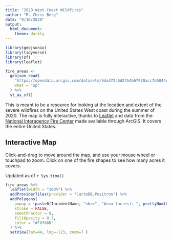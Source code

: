 ```yaml
---
title: "2020 West Coast Wildfires"
author: "R. Chris Berg"
date: "9/10/2020"
output: 
  html_document:
    theme: darkly
---
```


```r

library(geojsonio)
library(tidyverse)
library(sf)
library(leaflet)

fire_areas <- 
  geojson_read(
    "https://opendata.arcgis.com/datasets/5da472c6d27b4b67970acc7b5044c862_0.geojson", 
    what = "sp"
  ) %>%
  st_as_sf()

```

This is meant to be a resource for looking at the location and extent of the severe wildfires on the United States West coast during the summer of 2020. The map is fully interactive, thanks to [Leaflet](https://leafletjs.com/) and data from the [National Interagency Fire Center](https://data-nifc.opendata.arcgis.com/datasets/wildfire-perimeters) made available through ArcGIS. It covers the entire United States.

## Interactive Map

Click-and-drag to move around the map, and use your mouse wheel or touchpad to zoom. Click on one of the fire shapes to see how many acres it covers.

Updated as of `r Sys.time()`

```r
fire_areas %>%
  leaflet(width = "100%") %>%
  addProviderTiles(provider = "CartoDB.Positron") %>%
  addPolygons(
    popup = ~paste0(IncidentName, "<br>", "Area (acres): ", prettyNum(GISAcres, big.mark=",")),
    stroke = FALSE,
    smoothFactor = 0,
    fillOpacity = 0.7,
    color = "#F8766D"
  ) %>% 
  setView(lat=44, lng=-123, zoom=7 )
```

